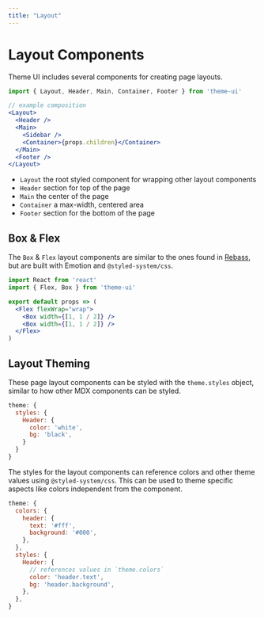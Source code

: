 ```yaml
---
title: "Layout"
---
```




# Layout Components

Theme UI includes several components for creating page layouts.

```js
import { Layout, Header, Main, Container, Footer } from 'theme-ui'
```

```jsx
// example composition
<Layout>
  <Header />
  <Main>
    <Sidebar />
    <Container>{props.children}</Container>
  </Main>
  <Footer />
</Layout>
```

- `Layout` the root styled component for wrapping other layout components
- `Header` section for top of the page
- `Main` the center of the page
- `Container` a max-width, centered area
- `Footer` section for the bottom of the page

## Box & Flex

The `Box` & `Flex` layout components are similar to the ones found in [Rebass](https://rebassjs.org), but are built with Emotion and `@styled-system/css`.

```jsx
import React from 'react'
import { Flex, Box } from 'theme-ui'

export default props => (
  <Flex flexWrap="wrap">
    <Box width={[1, 1 / 2]} />
    <Box width={[1, 1 / 2]} />
  </Flex>
)
```

## Layout Theming

These page layout components can be styled with the `theme.styles` object, similar to how other MDX components can be styled.

```js
theme: {
  styles: {
    Header: {
      color: 'white',
      bg: 'black',
    }
  }
}
```

The styles for the layout components can reference colors and other theme values using `@styled-system/css`. This can be used to theme specific aspects like colors independent from the component.

```js
theme: {
  colors: {
    header: {
      text: '#fff',
      background: '#000',
    },
  },
  styles: {
    Header: {
      // references values in `theme.colors`
      color: 'header.text',
      bg: 'header.background',
    },
  },
}
```
